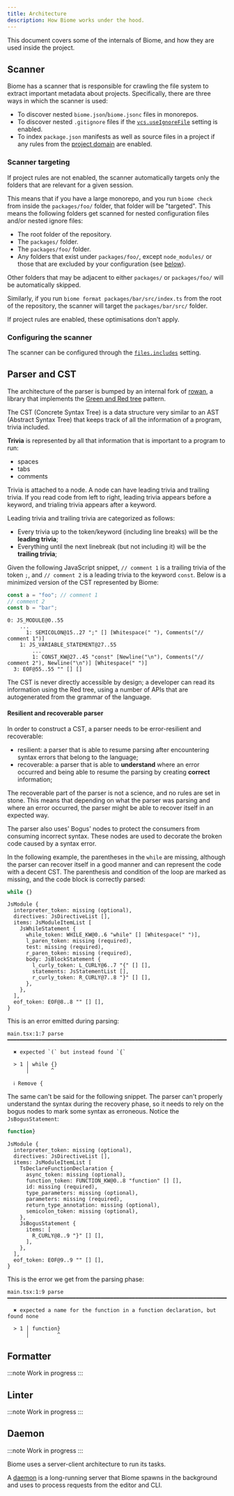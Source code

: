 ```yaml
---
title: Architecture
description: How Biome works under the hood.
---
```


This document covers some of the internals of Biome, and how they are used inside the project.

## Scanner

Biome has a scanner that is responsible for crawling the file system to extract
important metadata about projects. Specifically, there are three ways in which
the scanner is used:

- To discover nested `biome.json`/`biome.jsonc` files in monorepos.
- To discover nested `.gitignore` files if the [`vcs.useIgnoreFile`](/reference/configuration/#vcsuseignorefile) setting is enabled.
- To index `package.json` manifests as well as source files in a project if any
  rules from the [project domain](/linter/domains/#project) are enabled.

### Scanner targeting

If project rules are not enabled, the scanner automatically targets only the
folders that are relevant for a given session.

This means that if you have a large monorepo, and you run `biome check` from
inside the `packages/foo/` folder, that folder will be "targeted". This means
the following folders get scanned for nested configuration files and/or nested ignore files:

- The root folder of the repository.
- The `packages/` folder.
- The `packages/foo/` folder.
- Any folders that exist under `packages/foo/`, except `node_modules/` or
  those that are excluded by your configuration (see
  [below](#configuring-the-scanner)).

Other folders that may be adjacent to either `packages/` or `packages/foo/` will
be automatically skipped.

Similarly, if you run `biome format packages/bar/src/index.ts` from the root
of the repository, the scanner will target the `packages/bar/src/` folder.

If project rules are enabled, these optimisations don't apply.

### Configuring the scanner

The scanner can be configured through the
[`files.includes`](/reference/configuration/#interactionwiththescanner) setting.

## Parser and CST

The architecture of the parser is bumped by an internal fork of [rowan], a library
that implements the [Green and Red tree] pattern.

The CST (Concrete Syntax Tree) is a data structure very similar to an AST (Abstract Syntax Tree) that keeps track of all the information of a program, trivia included.

**Trivia** is represented by all that information that is important to a program to run:
- spaces
- tabs
- comments

Trivia is attached to a node. A node can have leading trivia and trailing trivia. If you read code from left to right, leading trivia appears before a keyword, and trialing trivia appears after a keyword.

Leading trivia and trailing trivia are categorized as follows:
- Every trivia up to the token/keyword (including line breaks) will be the **leading trivia**;
- Everything until the next linebreak (but not including it) will be the **trailing trivia**;

Given the following JavaScript snippet, `// comment 1` is a trailing trivia of the token `;`, and `// comment 2` is a leading trivia to the keyword `const`. Below is a minimized version of the CST represented by Biome:

```js
const a = "foo"; // comment 1
// comment 2
const b = "bar";
```

```
0: JS_MODULE@0..55
    ...
      1: SEMICOLON@15..27 ";" [] [Whitespace(" "), Comments("// comment 1")]
    1: JS_VARIABLE_STATEMENT@27..55
        ...
        1: CONST_KW@27..45 "const" [Newline("\n"), Comments("// comment 2"), Newline("\n")] [Whitespace(" ")]
  3: EOF@55..55 "" [] []
```

The CST is never directly accessible by design; a developer can read its information using the Red tree, using a number of APIs that are autogenerated from the grammar of the language.


#### Resilient and recoverable parser

In order to construct a CST, a parser needs to be error-resilient and recoverable:
- resilient: a parser that is able to resume parsing after encountering syntax errors that belong to the language;
- recoverable: a parser that is able to **understand** where an error occurred and being able to resume the parsing by creating **correct** information;

The recoverable part of the parser is not a science, and no rules are set in stone. This means that depending on what the parser was parsing and where an error occurred, the parser might be able to recover itself in an expected way.

The parser also uses' Bogus' nodes to protect the consumers from consuming incorrect syntax. These nodes are used to decorate the broken code caused by a syntax error.

In the following example, the parentheses in the `while` are missing, although the parser can recover itself in a good manner and can represent the code with a decent CST. The parenthesis and condition of the loop are marked as missing, and the code block is correctly parsed:


```js
while {}
```

```
JsModule {
  interpreter_token: missing (optional),
  directives: JsDirectiveList [],
  items: JsModuleItemList [
    JsWhileStatement {
      while_token: WHILE_KW@0..6 "while" [] [Whitespace(" ")],
      l_paren_token: missing (required),
      test: missing (required),
      r_paren_token: missing (required),
      body: JsBlockStatement {
        l_curly_token: L_CURLY@6..7 "{" [] [],
        statements: JsStatementList [],
        r_curly_token: R_CURLY@7..8 "}" [] [],
      },
    },
  ],
  eof_token: EOF@8..8 "" [] [],
}
```

This is an error emitted during parsing:

```
main.tsx:1:7 parse ━━━━━━━━━━━━━━━━━━━━━━━━━━━━━━━━━━━━━━━━━━━━━━━━━━━━━━━━━━━━━━━━━━━━━━━━━━━━━━━━━

  ✖ expected `(` but instead found `{`

  > 1 │ while {}
      │       ^

  ℹ Remove {
```

The same can't be said for the following snippet. The parser can't properly understand the syntax during the recovery phase, so it needs to rely on the bogus nodes to mark some syntax as erroneous. Notice the `JsBogusStatement`:

```js
function}
```

```
JsModule {
  interpreter_token: missing (optional),
  directives: JsDirectiveList [],
  items: JsModuleItemList [
    TsDeclareFunctionDeclaration {
      async_token: missing (optional),
      function_token: FUNCTION_KW@0..8 "function" [] [],
      id: missing (required),
      type_parameters: missing (optional),
      parameters: missing (required),
      return_type_annotation: missing (optional),
      semicolon_token: missing (optional),
    },
    JsBogusStatement {
      items: [
        R_CURLY@8..9 "}" [] [],
      ],
    },
  ],
  eof_token: EOF@9..9 "" [] [],
}
```

This is the error we get from the parsing phase:

```
main.tsx:1:9 parse ━━━━━━━━━━━━━━━━━━━━━━━━━━━━━━━━━━━━━━━━━━━━━━━━━━━━━━━━━━━━━━━━━━━━━━━━━━━━━━━━━

  ✖ expected a name for the function in a function declaration, but found none

  > 1 │ function}
      │         ^
```

## Formatter

:::note
Work in progress
:::

## Linter

:::note
Work in progress
:::
## Daemon

:::note
Work in progress
:::

Biome uses a server-client architecture to run its tasks.

A [daemon] is a long-running server
that Biome spawns in the background and uses to process requests from the editor and CLI.


[rowan]: https://github.com/rust-analyzer/rowan
[Green and Red tree]: https://learn.microsoft.com/en-us/archive/blogs/ericlippert/persistence-facades-and-roslyns-red-green-trees
[daemon]: https://en.wikipedia.org/wiki/Daemon_(computing)
